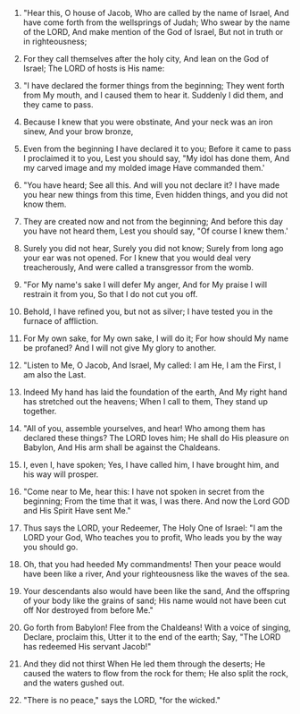 
1. "Hear this, O house of Jacob, Who are called by the name of Israel, And have come forth from the wellsprings of Judah; Who swear by the name of the LORD, And make mention of the God of Israel, But not in truth or in righteousness;

2. For they call themselves after the holy city, And lean on the God of Israel; The LORD of hosts is His name:

3. "I have declared the former things from the beginning; They went forth from My mouth, and I caused them to hear it. Suddenly I did them, and they came to pass.

4. Because I knew that you were obstinate, And your neck was an iron sinew, And your brow bronze,

5. Even from the beginning I have declared it to you; Before it came to pass I proclaimed it to you, Lest you should say, "My idol has done them, And my carved image and my molded image Have commanded them.'

6. "You have heard; See all this. And will you not declare it? I have made you hear new things from this time, Even hidden things, and you did not know them.

7. They are created now and not from the beginning; And before this day you have not heard them, Lest you should say, "Of course I knew them.'

8. Surely you did not hear, Surely you did not know; Surely from long ago your ear was not opened. For I knew that you would deal very treacherously, And were called a transgressor from the womb.

9. "For My name's sake I will defer My anger, And for My praise I will restrain it from you, So that I do not cut you off.

10. Behold, I have refined you, but not as silver; I have tested you in the furnace of affliction.

11. For My own sake, for My own sake, I will do it; For how should My name be profaned? And I will not give My glory to another.

12. "Listen to Me, O Jacob, And Israel, My called: I am He, I am the First, I am also the Last.

13. Indeed My hand has laid the foundation of the earth, And My right hand has stretched out the heavens; When I call to them, They stand up together.

14. "All of you, assemble yourselves, and hear! Who among them has declared these things? The LORD loves him; He shall do His pleasure on Babylon, And His arm shall be against the Chaldeans.

15. I, even I, have spoken; Yes, I have called him, I have brought him, and his way will prosper.

16. "Come near to Me, hear this: I have not spoken in secret from the beginning; From the time that it was, I was there. And now the Lord GOD and His Spirit Have sent Me."

17. Thus says the LORD, your Redeemer, The Holy One of Israel: "I am the LORD your God, Who teaches you to profit, Who leads you by the way you should go.

18. Oh, that you had heeded My commandments! Then your peace would have been like a river, And your righteousness like the waves of the sea.

19. Your descendants also would have been like the sand, And the offspring of your body like the grains of sand; His name would not have been cut off Nor destroyed from before Me."

20. Go forth from Babylon! Flee from the Chaldeans! With a voice of singing, Declare, proclaim this, Utter it to the end of the earth; Say, "The LORD has redeemed His servant Jacob!"

21. And they did not thirst When He led them through the deserts; He caused the waters to flow from the rock for them; He also split the rock, and the waters gushed out.

22. "There is no peace," says the LORD, "for the wicked."


